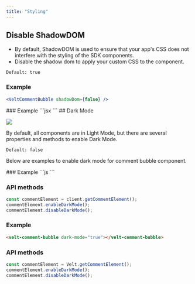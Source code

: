 ```yaml
---
title: "Styling"
---
```


## Disable ShadowDOM
- By default, ShadowDOM is used to ensure that your app's CSS does not interfere with the styling of the SDK components.
- Disable the shadow dom to apply your custom CSS to the component.

`Default: true`

<Tabs>

<Tab title="React / Next.js">


### Example
```jsx
<VeltCommentBubble shadowDom={false} />
```
</Tab>
<Tab title="HTML">
### Example
```jsx
<velt-comment-bubble shadow-dom="false"></velt-comment-bubble>
```
</Tab>
</Tabs>
## Dark Mode

![](/images/customization/velt-comment-bubble-1.png)

By default, all components are in Light Mode, but there are several properties and methods to enable Dark Mode.

`Default: false`

Below are examples to enable dark mode for comment bubble component.

<Tabs>

<Tab title="React / Next.js">
### Example
```js
<VeltCommentBubble darkMode={true} />
```

### API methods

```jsx
const commentElement = client.getCommentElement();
commentElement.enableDarkMode();
commentElement.disableDarkMode();
```

</Tab>

<Tab title="HTML">

### Example
```HTML
<velt-comment-bubble dark-mode="true"></velt-comment-bubble>
```

### API methods

```jsx
const commentElement = Velt.getCommentElement();
commentElement.enableDarkMode();
commentElement.disableDarkMode();
```

</Tab>

</Tabs>